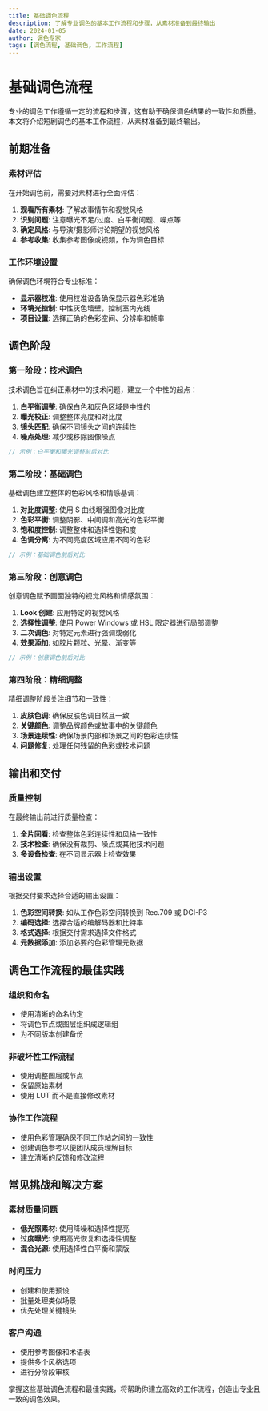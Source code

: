 ```yaml
---
title: 基础调色流程
description: 了解专业调色的基本工作流程和步骤，从素材准备到最终输出
date: 2024-01-05
author: 调色专家
tags: [调色流程, 基础调色, 工作流程]
---
```


# 基础调色流程

专业的调色工作遵循一定的流程和步骤，这有助于确保调色结果的一致性和质量。本文将介绍短剧调色的基本工作流程，从素材准备到最终输出。

## 前期准备

### 素材评估

在开始调色前，需要对素材进行全面评估：

1. **观看所有素材**: 了解故事情节和视觉风格
2. **识别问题**: 注意曝光不足/过度、白平衡问题、噪点等
3. **确定风格**: 与导演/摄影师讨论期望的视觉风格
4. **参考收集**: 收集参考图像或视频，作为调色目标

### 工作环境设置

确保调色环境符合专业标准：

- **显示器校准**: 使用校准设备确保显示器色彩准确
- **环境光控制**: 中性灰色墙壁，控制室内光线
- **项目设置**: 选择正确的色彩空间、分辨率和帧率

## 调色阶段

### 第一阶段：技术调色

技术调色旨在纠正素材中的技术问题，建立一个中性的起点：

1. **白平衡调整**: 确保白色和灰色区域是中性的
2. **曝光校正**: 调整整体亮度和对比度
3. **镜头匹配**: 确保不同镜头之间的连续性
4. **噪点处理**: 减少或移除图像噪点

```jsx
// 示例：白平衡和曝光调整前后对比
```

### 第二阶段：基础调色

基础调色建立整体的色彩风格和情感基调：

1. **对比度调整**: 使用 S 曲线增强图像对比度
2. **色彩平衡**: 调整阴影、中间调和高光的色彩平衡
3. **饱和度控制**: 调整整体和选择性饱和度
4. **色调分离**: 为不同亮度区域应用不同的色彩

```jsx
// 示例：基础调色前后对比
```

### 第三阶段：创意调色

创意调色赋予画面独特的视觉风格和情感氛围：

1. **Look 创建**: 应用特定的视觉风格
2. **选择性调整**: 使用 Power Windows 或 HSL 限定器进行局部调整
3. **二次调色**: 对特定元素进行强调或弱化
4. **效果添加**: 如胶片颗粒、光晕、渐变等

```jsx
// 示例：创意调色前后对比
```

### 第四阶段：精细调整

精细调整阶段关注细节和一致性：

1. **皮肤色调**: 确保皮肤色调自然且一致
2. **关键颜色**: 调整品牌颜色或故事中的关键颜色
3. **场景连续性**: 确保场景内部和场景之间的色彩连续性
4. **问题修复**: 处理任何残留的色彩或技术问题

## 输出和交付

### 质量控制

在最终输出前进行质量检查：

1. **全片回看**: 检查整体色彩连续性和风格一致性
2. **技术检查**: 确保没有裁剪、噪点或其他技术问题
3. **多设备检查**: 在不同显示器上检查效果

### 输出设置

根据交付要求选择合适的输出设置：

1. **色彩空间转换**: 如从工作色彩空间转换到 Rec.709 或 DCI-P3
2. **编码选择**: 选择合适的编解码器和比特率
3. **格式选择**: 根据交付需求选择文件格式
4. **元数据添加**: 添加必要的色彩管理元数据

## 调色工作流程的最佳实践

### 组织和命名

- 使用清晰的命名约定
- 将调色节点或图层组织成逻辑组
- 为不同版本创建备份

### 非破坏性工作流程

- 使用调整图层或节点
- 保留原始素材
- 使用 LUT 而不是直接修改素材

### 协作工作流程

- 使用色彩管理确保不同工作站之间的一致性
- 创建调色参考以便团队成员理解目标
- 建立清晰的反馈和修改流程

## 常见挑战和解决方案

### 素材质量问题

- **低光照素材**: 使用降噪和选择性提亮
- **过度曝光**: 使用高光恢复和选择性调整
- **混合光源**: 使用选择性白平衡和蒙版

### 时间压力

- 创建和使用预设
- 批量处理类似场景
- 优先处理关键镜头

### 客户沟通

- 使用参考图像和术语表
- 提供多个风格选项
- 进行分阶段审核

掌握这些基础调色流程和最佳实践，将帮助你建立高效的工作流程，创造出专业且一致的调色效果。
